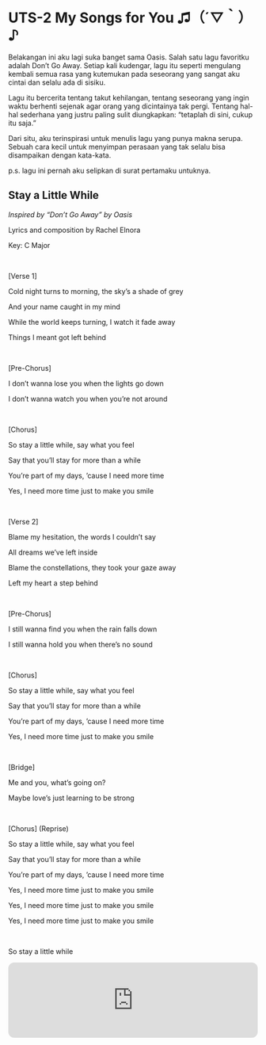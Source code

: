 # UTS-2 My Songs for You ♫（´▽｀）♪

Belakangan ini aku lagi suka banget sama Oasis. Salah satu lagu favoritku adalah Don't Go Away. Setiap kali kudengar, lagu itu seperti mengulang kembali semua rasa yang kutemukan pada seseorang yang sangat aku cintai dan selalu ada di sisiku.

Lagu itu bercerita tentang takut kehilangan, tentang seseorang yang ingin waktu berhenti sejenak agar orang yang dicintainya tak pergi. Tentang hal-hal sederhana yang justru paling sulit diungkapkan: “tetaplah di sini, cukup itu saja.”

Dari situ, aku terinspirasi untuk menulis lagu yang punya makna serupa. Sebuah cara kecil untuk menyimpan perasaan yang tak selalu bisa disampaikan dengan kata-kata.

p.s. lagu ini pernah aku selipkan di surat pertamaku untuknya.

## **Stay a Little While**

*Inspired by “Don’t Go Away” by Oasis*

Lyrics and composition by Rachel Elnora

Key: C Major

<br>

[Verse 1]

Cold night turns to morning, the sky’s a shade of grey

And your name caught in my mind

While the world keeps turning, I watch it fade away

Things I meant got left behind

<br>

[Pre-Chorus]

I don’t wanna lose you when the lights go down

I don’t wanna watch you when you’re not around

<br>

[Chorus]

So stay a little while, say what you feel

Say that you’ll stay for more than a while

You’re part of my days, ‘cause I need more time

Yes, I need more time just to make you smile

<br>

[Verse 2]

Blame my hesitation, the words I couldn’t say

All dreams we’ve left inside

Blame the constellations, they took your gaze away

Left my heart a step behind

<br>

[Pre-Chorus]

I still wanna find you when the rain falls down

I still wanna hold you when there’s no sound

<br>

[Chorus]

So stay a little while, say what you feel

Say that you’ll stay for more than a while

You’re part of my days, ‘cause I need more time

Yes, I need more time just to make you smile

<br>

[Bridge]

Me and you, what’s going on?

Maybe love’s just learning to be strong

<br>

[Chorus] (Reprise)

So stay a little while, say what you feel

Say that you’ll stay for more than a while

You’re part of my days, ‘cause I need more time

Yes, I need more time just to make you smile

Yes, I need more time just to make you smile

Yes, I need more time just to make you smile

<br>

So stay a little while

<iframe style="border-radius:12px" 
src="https://open.spotify.com/track/3MCuDi4gQrf7Xms8lTpTAx?si=6f2788e7e60c4d10" 
width="100%" height="152" frameBorder="0" 
allowfullscreen="" 
allow="autoplay; clipboard-write; encrypted-media; fullscreen; picture-in-picture" 
loading="lazy"></iframe>

